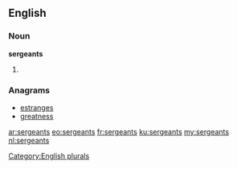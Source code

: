 ==English==

===Noun===
'''sergeants'''

# {{plural of|[[sergeant]]}}

===Anagrams===
* [[estranges#English|estranges]]
* [[greatness#English|greatness]]

[[Category:English plurals]]

[[ar:sergeants]]
[[eo:sergeants]]
[[fr:sergeants]]
[[ku:sergeants]]
[[my:sergeants]]
[[nl:sergeants]]